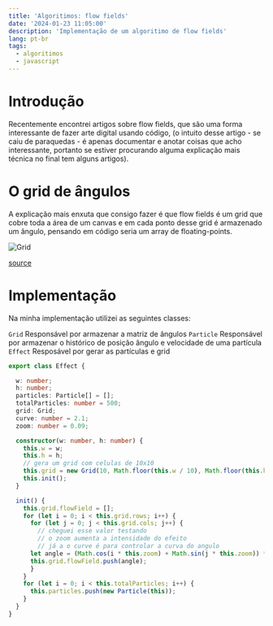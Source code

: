```yaml
---
title: 'Algoritimos: flow fields'
date: '2024-01-23 11:05:00'
description: 'Implementação de um algoritimo de flow fields'
lang: pt-br
tags:
  - algoritimos
  - javascript
---
```


# Introdução

Recentemente encontrei artigos sobre flow fields, que são uma forma interessante de fazer arte digital usando código, (o intuito desse artigo - se caiu de paraquedas - é apenas documentar e anotar coisas que acho interessante, portanto se estiver procurando alguma explicação mais técnica no final tem alguns artigos).

# O grid de ângulos

A explicação mais enxuta que consigo fazer é que flow fields é um grid que cobre toda a área de um canvas e em cada ponto desse grid é armazenado um ângulo, pensando em código seria um array de floating-points.

![Grid](https://cdn.dribbble.com/users/1153599/screenshots/4034313/media/6287fe7ef4e6fd5694d15fa7c7fc16e2.gif)

[source](https://dribbble.com/shots/4034313--flow)

# Implementação

Na minha implementação utilizei as seguintes classes:

`Grid` Responsável por armazenar a matriz de ângulos
`Particle` Responsável por armazenar o histórico de posição ângulo e velocidade de uma partícula
`Effect` Resposável por gerar as partículas e grid


```typescript
export class Effect {

  w: number;
  h: number;
  particles: Particle[] = [];
  totalParticles: number = 500;
  grid: Grid;
  curve: number = 2.1;
  zoom: number = 0.09;

  constructor(w: number, h: number) {
    this.w = w;
    this.h = h;
    // gera um grid com celulas de 10x10
    this.grid = new Grid(10, Math.floor(this.w / 10), Math.floor(this.h / 10));
    this.init();
  }

  init() {
    this.grid.flowField = [];
    for (let i = 0; i < this.grid.rows; i++) {
      for (let j = 0; j < this.grid.cols; j++) {
	    // cheguei esse valor testando
	    // o zoom aumenta a intensidade do efeito
	    // já a o curve é para controlar a curva do angulo
      let angle = (Math.cos(i * this.zoom) + Math.sin(j * this.zoom)) * this.curve;
      this.grid.flowField.push(angle);
      }
    }
    for (let i = 0; i < this.totalParticles; i++) {
      this.particles.push(new Particle(this));
    }
  }
}
```



